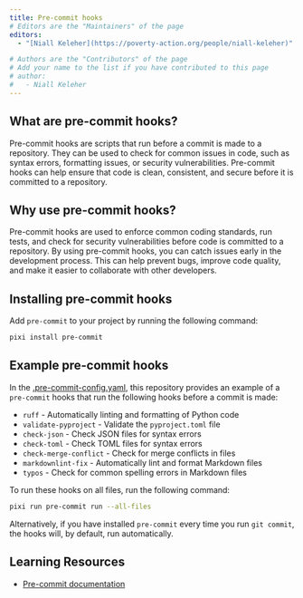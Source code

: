 ```yaml
---
title: Pre-commit hooks
# Editors are the "Maintainers" of the page
editors:
  - "[Niall Keleher](https://poverty-action.org/people/niall-keleher)"

# Authors are the "Contributors" of the page
# Add your name to the list if you have contributed to this page
# author:
#   - Niall Keleher
---
```


## What are pre-commit hooks?

Pre-commit hooks are scripts that run before a commit is made to a repository. They can
be used to check for common issues in code, such as syntax errors, formatting issues, or
security vulnerabilities. Pre-commit hooks can help ensure that code is clean,
consistent, and secure before it is committed to a repository.

## Why use pre-commit hooks?

Pre-commit hooks are used to enforce common coding standards, run tests, and check for
security vulnerabilities before code is committed to a repository. By using pre-commit
hooks, you can catch issues early in the development process. This can help prevent
bugs, improve code quality, and make it easier to collaborate with other developers.

## Installing pre-commit hooks

Add `pre-commit` to your project by running the following command:

```bash
pixi install pre-commit
```

## Example pre-commit hooks

In the [.pre-commit-config.yaml](../../.pre-commit-config.yaml), this repository
provides an example of a `pre-commit` hooks that run the following hooks before a commit
is made:

- `ruff` - Automatically linting and formatting of Python code
- `validate-pyproject` - Validate the `pyproject.toml` file
- `check-json` - Check JSON files for syntax errors
- `check-toml` - Check TOML files for syntax errors
- `check-merge-conflict` - Check for merge conflicts in files
- `markdownlint-fix` - Automatically lint and format Markdown files
- `typos` - Check for common spelling errors in Markdown files

To run these hooks on all files, run the following command:

```bash
pixi run pre-commit run --all-files
```

Alternatively, if you have installed `pre-commit` every time you run `git commit`, the
hooks will, by default, run automatically.

## Learning Resources

- [Pre-commit documentation](https://pre-commit.com/index.html)
